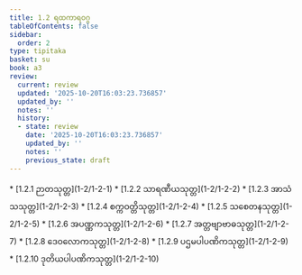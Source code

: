 ```yaml
---
title: 1.2 ရထကာရဝဂ္ဂ
tableOfContents: false
sidebar:
  order: 2
type: tipitaka
basket: su
book: a3
review:
  current: review
  updated: '2025-10-20T16:03:23.736857'
  updated_by: ''
  notes: ''
  history:
  - state: review
    date: '2025-10-20T16:03:23.736857'
    updated_by: ''
    notes: ''
    previous_state: draft
---
```



<DynamicBreadcrumb />


<ReviewStatus review={frontmatter.review} showDetails={true} />

<HypothesisAnnotation frontmatter={frontmatter} />



<TableOfContents book="a3" section="1.2">
* [1.2.1 ဉာတသုတ္တ](1-2/1-2-1)
* [1.2.2 သာရဏီယသုတ္တ](1-2/1-2-2)
* [1.2.3 အာသံသသုတ္တ](1-2/1-2-3)
* [1.2.4 စက္ကဝတ္တိသုတ္တ](1-2/1-2-4)
* [1.2.5 သစေတနသုတ္တ](1-2/1-2-5)
* [1.2.6 အပဏ္ဏကသုတ္တ](1-2/1-2-6)
* [1.2.7 အတ္တဗျာဗာဓသုတ္တ](1-2/1-2-7)
* [1.2.8 ဒေဝလောကသုတ္တ](1-2/1-2-8)
* [1.2.9 ပဌမပါပဏိကသုတ္တ](1-2/1-2-9)
* [1.2.10 ဒုတိယပါပဏိကသုတ္တ](1-2/1-2-10)
</TableOfContents>